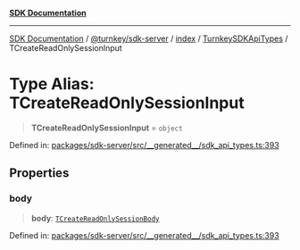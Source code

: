 [**SDK Documentation**](../../../../../../README.mdx)

***

[SDK Documentation](../../../../../../packages.mdx) / [@turnkey/sdk-server](../../../../README.mdx) / [index](../../../README.mdx) / [TurnkeySDKApiTypes](../README.mdx) / TCreateReadOnlySessionInput

# Type Alias: TCreateReadOnlySessionInput

> **TCreateReadOnlySessionInput** = `object`

Defined in: [packages/sdk-server/src/\_\_generated\_\_/sdk\_api\_types.ts:393](https://github.com/tkhq/sdk/blob/3a88af7d1d927c6022706911d6af0f92f1440e00/packages/sdk-server/src/__generated__/sdk_api_types.ts#L393)

## Properties

### body

> **body**: [`TCreateReadOnlySessionBody`](TCreateReadOnlySessionBody.mdx)

Defined in: [packages/sdk-server/src/\_\_generated\_\_/sdk\_api\_types.ts:393](https://github.com/tkhq/sdk/blob/3a88af7d1d927c6022706911d6af0f92f1440e00/packages/sdk-server/src/__generated__/sdk_api_types.ts#L393)
